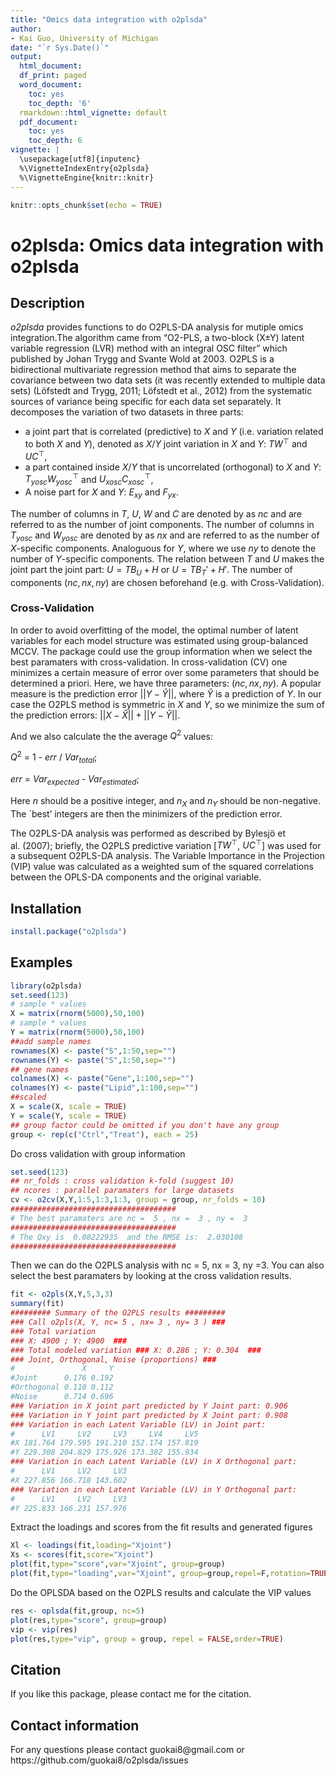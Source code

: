 ```yaml
---
title: "Omics data integration with o2plsda"
author:
- Kai Guo, University of Michigan
date: "`r Sys.Date()`"   
output:
  html_document:
  df_print: paged
  word_document:
    toc: yes
    toc_depth: '6'
  rmarkdown::html_vignette: default
  pdf_document:
    toc: yes
    toc_depth: 6
vignette: |
  \usepackage[utf8]{inputenc}
  %\VignetteIndexEntry{o2plsda}
  %\VignetteEngine{knitr::knitr}
---
```


```r
knitr::opts_chunk$set(echo = TRUE)
```

# o2plsda: Omics data integration with o2plsda
## Description
_o2plsda_ provides functions to do O2PLS-DA analysis for mutiple omics integration.The algorithm came from "O2-PLS, a two-block (X±Y) latent variable regression (LVR) method with an integral OSC filter" which published by Johan Trygg and Svante Wold at 2003. O2PLS is a bidirectional multivariate regression method that aims to separate the covariance between two data sets (it was recently extended to multiple data sets) (Löfstedt and Trygg, 2011; Löfstedt et al., 2012) from the systematic sources of variance being specific for each data set separately. 
It decomposes the variation of two datasets in three parts:

- a joint part that is correlated (predictive) to $X$ and $Y$ (i.e. variation related to both $X$ and $Y$), denoted as $X/Y$ joint variation in $X$ and $Y$: $TW^\top$ and $UC^\top$,
- a part contained inside $X/Y$ that is uncorrelated (orthogonal) to $X$ and $Y$: $T_{yosc} W_{yosc} ^\top$ and $U_{xosc} C_{xosc}^\top$,
- A noise part for $X$ and $Y$: $E_{xy}$ and $F_{yx}$.

The number of columns in $T$, $U$, $W$ and $C$ are denoted by as $nc$ and are referred to as the number of joint components. The number of columns in $T_{yosc}$ and $W_{yosc}$ are denoted by as $nx$ and are referred to as the number of $X$-specific components. Analoguous for $Y$, where we use $ny$ to denote the number of $Y$-specific components.
The relation between $T$ and $U$ makes the joint part the joint part: $U = TB_U + H$ or $U = TB_T'+ H'$. The number of components $(nc, nx, ny)$ are chosen beforehand (e.g. with Cross-Validation). 

### Cross-Validation

In order to avoid overfitting of the model, the optimal number of latent variables for each model structure was estimated using group-balanced MCCV. The package could use the group information when we select the best paramaters with cross-validation. In cross-validation (CV) one minimizes a certain measure of error over some parameters that should be determined a priori. Here, we have three parameters: $(nc, nx, ny)$. A popular measure is the prediction error $||Y - \hat{Y}||$, where $\hat{Y}$ is a prediction of $Y$. In our case the O2PLS method is symmetric in $X$ and $Y$, so we minimize the sum of the prediction errors: 
$||X - \hat{X}||+||Y - \hat{Y}||$. 

And we also calculate the the average $Q^2$ values:

$Q^2$ = 1 - $err$ / $Var_{total}$;    

$err$ = $Var_{expected}$ - $Var_{estimated}$;   

Here $n$ should be a positive integer, and $n_X$ and $n_Y$ should be non-negative. The `best' integers are then the minimizers of the prediction error.

The O2PLS-DA analysis was performed as described by Bylesjö et al. (2007); briefly, the O2PLS predictive variation [$TW^\top$, $UC^\top$] was used for a subsequent O2PLS-DA analysis. The Variable Importance in the Projection (VIP) value was calculated as a weighted sum of the squared correlations between the OPLS-DA components and the original variable.

## Installation
```r
install.package("o2plsda")
``` 
## Examples
```r
library(o2plsda)
set.seed(123)
# sample * values
X = matrix(rnorm(5000),50,100)
# sample * values
Y = matrix(rnorm(5000),50,100)
##add sample names
rownames(X) <- paste("S",1:50,sep="")
rownames(Y) <- paste("S",1:50,sep="")
## gene names
colnames(X) <- paste("Gene",1:100,sep="")
colnames(Y) <- paste("Lipid",1:100,sep="")
##scaled
X = scale(X, scale = TRUE)
Y = scale(Y, scale = TRUE)
## group factor could be omitted if you don't have any group 
group <- rep(c("Ctrl","Treat"), each = 25)
```
Do cross validation with group information
```r
set.seed(123)
## nr_folds : cross validation k-fold (suggest 10)
## ncores : parallel paramaters for large datasets
cv <- o2cv(X,Y,1:5,1:3,1:3, group = group, nr_folds = 10)
#####################################
# The best paramaters are nc =  5 , nx =  3 , ny =  3 
#####################################
# The Qxy is  0.08222935  and the RMSE is:  2.030108 
#####################################
```

Then we can do the O2PLS analysis with nc = 5, nx = 3, ny =3. You can also select the best paramaters by looking at the cross validation results.
```r
fit <- o2pls(X,Y,5,3,3)
summary(fit)
######### Summary of the O2PLS results #########
### Call o2pls(X, Y, nc= 5 , nx= 3 , ny= 3 ) ###
### Total variation 
### X: 4900 ; Y: 4900  ###
### Total modeled variation ### X: 0.286 ; Y: 0.304  ###
### Joint, Orthogonal, Noise (proportions) ###
#               X     Y
#Joint      0.176 0.192
#Orthogonal 0.110 0.112
#Noise      0.714 0.696
### Variation in X joint part predicted by Y Joint part: 0.906 
### Variation in Y joint part predicted by X Joint part: 0.908 
### Variation in each Latent Variable (LV) in Joint part: 
#      LV1     LV2     LV3     LV4     LV5
#X 181.764 179.595 191.210 152.174 157.819
#Y 229.308 204.829 175.926 173.382 155.934
### Variation in each Latent Variable (LV) in X Orthogonal part: 
#      LV1     LV2     LV3
#X 227.856 166.718 143.602
### Variation in each Latent Variable (LV) in Y Orthogonal part: 
#      LV1     LV2     LV3
#Y 225.833 166.231 157.976

```

Extract the loadings and scores from the fit results and generated figures

```r
Xl <- loadings(fit,loading="Xjoint")
Xs <- scores(fit,score="Xjoint")
plot(fit,type="score",var="Xjoint", group=group)
plot(fit,type="loading",var="Xjoint", group=group,repel=F,rotation=TRUE)
```

Do the OPLSDA based on the O2PLS results and calculate the VIP values
```r
res <- oplsda(fit,group, nc=5)
plot(res,type="score", group=group)
vip <- vip(res)
plot(res,type="vip", group = group, repel = FALSE,order=TRUE)
```

## Citation
If you like this package, please contact me for the citation.

## Contact information

For any questions please contact guokai8@gmail.com or https://github.com/guokai8/o2plsda/issues
